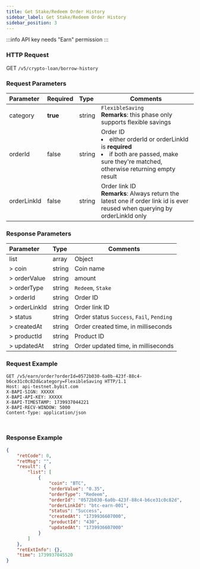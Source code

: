 ```yaml
---
title: Get Stake/Redeem Order History
sidebar_label: Get Stake/Redeem Order History
sidebar_position: 3
---
```

:::info
API key needs "Earn" permission
:::

### HTTP Request
GET `/v5/crypto-loan/borrow-history`

### Request Parameters
| Parameter | Required | Type | Comments|
|:----- |:-------|:-----|------ |
|category|**true**|string|`FlexibleSaving`<br/>**Remarks**: this phase only supports flexible savings|
|orderId|false|string|Order ID <li>either orderId or orderLinkId is **required**</li><li>if both are passed, make sure they're matched, otherwise returning empty result</li>|
|orderLinkId|false|string|Order link ID<br/>**Remarks**: Always return the latest one if order link id is ever reused when querying by orderLinkId only|

### Response Parameters
| Parameter | Type | Comments|
|:----- |:-----|----- |
|list|array|Object|
|> coin|string |Coin name |
|> orderValue|string |amount|
|> orderType|string |`Redeem`, `Stake`|
|> orderId|string |Order ID|
|> orderLinkId|string |Order link ID|
|> status|string |Order status `Success`, `Fail`, `Pending`|
|> createdAt|string |Order created time, in milliseconds|
|> productId|string |Product ID|
|> updatedAt|string |Order updated time, in milliseconds|

### Request Example

<Tabs groupId="programming-languages">
<TabItem value="http" label="HTTP">

```http
GET /v5/earn/order?orderId=0572b030-6a0b-423f-88c4-b6ce31c0c82d&category=FlexibleSaving HTTP/1.1
Host: api-testnet.bybit.com
X-BAPI-SIGN: XXXXX
X-BAPI-API-KEY: XXXXX
X-BAPI-TIMESTAMP: 1739937044221
X-BAPI-RECV-WINDOW: 5000
Content-Type: application/json
```

</TabItem>
<TabItem value="python" label="Python">

```python

```

</TabItem>

<TabItem value="Node" label="Node.js">

```n4js

```

</TabItem>
</Tabs>

### Response Example

```json
{
    "retCode": 0,
    "retMsg": "",
    "result": {
        "list": [
            {
                "coin": "BTC",
                "orderValue": "0.35",
                "orderType": "Redeem",
                "orderId": "0572b030-6a0b-423f-88c4-b6ce31c0c82d",
                "orderLinkId": "btc-earn-001",
                "status": "Success",
                "createdAt": "1739936607000",
                "productId": "430",
                "updatedAt": "1739936607000"
            }
        ]
    },
    "retExtInfo": {},
    "time": 1739937045520
}
```
